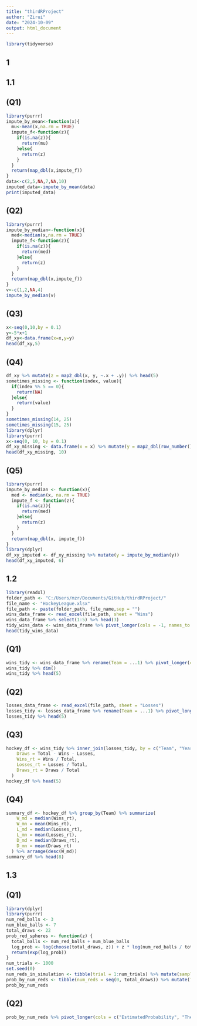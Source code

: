 ```yaml
---
title: "thirdRProject"
author: "Zirui"
date: "2024-10-09"
output: html_document
---
```


```r
library(tidyverse)
```
## 1
## 1.1
## (Q1)
```r
library(purrr)
impute_by_mean<-function(x){
  mu<-mean(x,na.rm = TRUE)
  impute_f<-function(z){
    if(is.na(z)){
      return(mu)
    }else{
      return(z)
    }
  }
  return(map_dbl(x,impute_f))
}
data<-c(2,5,NA,7,NA,10)
imputed_data<-impute_by_mean(data)
print(imputed_data)
```
## (Q2)
```r
library(purrr)
impute_by_median<-function(x){
  med<-median(x,na.rm = TRUE)
  impute_f<-function(z){
    if(is.na(z)){
      return(med)
    }else{
      return(z)
    }
  }
  return(map_dbl(x,impute_f))
}
v<-c(1,2,NA,4)
impute_by_median(v)
```
## (Q3)
```r
x<-seq(0,10,by = 0.1)
y<-5*x+1
df_xy<-data.frame(x=x,y=y)
head(df_xy,5)
```
## (Q4)
```r
df_xy %>% mutate(z = map2_dbl(x, y, ~.x + .y)) %>% head(5)
sometimes_missing <- function(index, value){
  if(index %% 5 == 0){
    return(NA)
  }else{
    return(value)
  }
}
sometimes_missing(14, 25)
sometimes_missing(15, 25)
library(dplyr)
library(purrr)
x<-seq(0, 10, by = 0.1)
df_xy_missing <- data.frame(x = x) %>% mutate(y = map2_dbl(row_number(), x, ~sometimes_missing(.x, 5 * .y + 1)))
head(df_xy_missing, 10)
```
## (Q5)
```r
library(purrr)
impute_by_median <- function(x){
  med <- median(x, na.rm = TRUE)
  impute_f <- function(z){
    if(is.na(z)){
      return(med)
    }else{
      return(z)
    }
  }
  return(map_dbl(x, impute_f))
}
library(dplyr)
df_xy_imputed <- df_xy_missing %>% mutate(y = impute_by_median(y))
head(df_xy_imputed, 6)
```
## 1.2
```r
library(readxl)
folder_path <- "C:/Users/mzr/Documents/GitHub/thirdRProject/"
file_name <- "HockeyLeague.xlsx"
file_path <- paste(folder_path, file_name,sep = "")
wins_data_frame <- read_excel(file_path, sheet = "Wins")
wins_data_frame %>% select(1:5) %>% head(3)
tidy_wins_data <- wins_data_frame %>% pivot_longer(cols = -1, names_to = "season", values_to = "results") %>% separate(results, into = c("wins", "total_games"), sep = " of ", convert = TRUE)
head(tidy_wins_data)
```
## (Q1)
```r
wins_tidy <- wins_data_frame %>% rename(Team = ...1) %>% pivot_longer(cols = -Team, names_to = "Year", values_to = "Results") %>% separate(Results, into = c("Wins", "Total"), sep = " of ", convert = TRUE) %>% mutate(Year = as.integer(Year))
wins_tidy %>% dim()
wins_tidy %>% head(5)
```
## (Q2)
```r
losses_data_frame <- read_excel(file_path, sheet = "Losses")
losses_tidy <- losses_data_frame %>% rename(Team = ...1) %>% pivot_longer(cols = -Team, names_to = "Year", values_to = "Results") %>% separate(Results, into = c("Losses", "Total"), sep = " of ", convert = TRUE) %>% mutate(Year = as.integer(Year))
losses_tidy %>% head(5)
```
## (Q3)
```r
hockey_df <- wins_tidy %>% inner_join(losses_tidy, by = c("Team", "Year", "Total")) %>% mutate(
    Draws = Total - Wins - Losses,
    Wins_rt = Wins / Total,
    Losses_rt = Losses / Total,
    Draws_rt = Draws / Total
  )
hockey_df %>% head(5)
```
## (Q4)
```r
summary_df <- hockey_df %>% group_by(Team) %>% summarize(
    W_md = median(Wins_rt),
    W_mn = mean(Wins_rt),
    L_md = median(Losses_rt),
    L_mn = mean(Losses_rt),
    D_md = median(Draws_rt),
    D_mn = mean(Draws_rt)
  ) %>% arrange(desc(W_md))
summary_df %>% head(8)
```
## 1.3
## (Q1)
```r
library(dplyr)
library(purrr)
num_red_balls <- 3
num_blue_balls <- 7
total_draws <- 22
prob_red_spheres <- function(z) {
  total_balls <- num_red_balls + num_blue_balls
  log_prob <- log(choose(total_draws, z)) + z * log(num_red_balls / total_balls) + (total_draws - z) * log(num_blue_balls / total_balls)
  return(exp(log_prob))
}
num_trials <- 1000
set.seed(0)
num_reds_in_simulation <- tibble(trial = 1:num_trials) %>% mutate(sample_balls = map(trial, ~ sample(1:10, total_draws, replace = TRUE))) %>% mutate(num_reds = map_dbl(sample_balls, ~ sum(.x <= 3))) %>% pull(num_reds)
prob_by_num_reds <- tibble(num_reds = seq(0, total_draws)) %>% mutate(TheoreticalProbability = prob_red_spheres(num_reds)) %>% mutate(EstimatedProbability = map_dbl(num_reds, ~ sum(num_reds_in_simulation == .x) / num_trials))
prob_by_num_reds
```
## (Q2)
```r
prob_by_num_reds %>% pivot_longer(cols = c("EstimatedProbability", "TheoreticalProbability"), names_to = "Type", values_to = "count") %>% ggplot(aes(num_reds, count)) + geom_line(aes(linetype = Type, color = Type)) + geom_point(aes(color = Type)) + scale_linetype_manual(values = c("solid", "dashed")) + theme_bw() + xlab("Number of reds") + ylab("Probabilities")
```